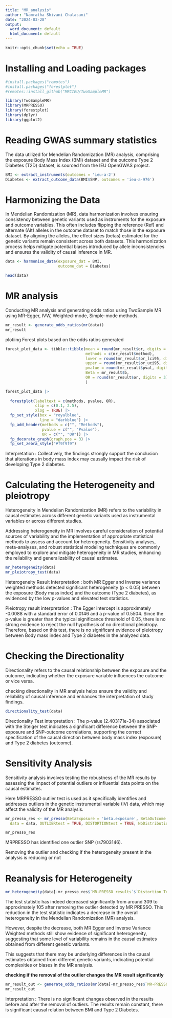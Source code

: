 ```yaml
---
title: "MR_analysis"
author: "Namratha Shivani Chalasani"
date: "2024-03-28"
output:
  word_document: default
  html_document: default
---
```


```r
knitr::opts_chunk$set(echo = TRUE)
```

# Installing and Loading packages

```r

#install.packages("remotes")
#install.packages("forestplot")
#remotes::install_github("MRCIEU/TwoSampleMR")

library(TwoSampleMR)
library(MRPRESSO)
library(forestplot)
library(dplyr)
library(ggplot2)


```


# Reading GWAS summary statistics

The data utilized for Mendelian Randomization (MR) analysis, comprising the exposure Body Mass Index (BMI) dataset and the outcome Type 2 Diabetes (T2D) dataset, is sourced from the IEU OpenGWAS project.          


```r

BMI <- extract_instruments(outcomes = 'ieu-a-2')
Diabetes <- extract_outcome_data(BMI$SNP, outcomes = 'ieu-a-976') 

```

# Harmonizing the Data 

In Mendelian Randomization (MR), data harmonization involves ensuring consistency between genetic variants used as instruments for the exposure and outcome variables. This often includes flipping the reference (Ref) and alternate (Alt) alleles in the outcome dataset to match those in the exposure dataset. By aligning the alleles, the effect sizes (betas) estimated for the genetic variants remain consistent across both datasets. This harmonization process helps mitigate potential biases introduced by allele inconsistencies and ensures the validity of causal inference in MR.             


```r

data <- harmonise_data(exposure_dat = BMI,
                       outcome_dat = Diabetes)

head(data)

```

# MR analysis 

Conducting MR analysis and generating odds ratios using TwoSample MR using MR-Egger, IVW, Weighted-mode, Simple-mode methods.

```r

mr_result <- generate_odds_ratios(mr(data))
mr_result

```

plotiing Forest plots based on the odds ratios generated 

```r

forest_plot_data <- tibble::tibble(mean = round(mr_result$or, digits = 3),
                                   methods = c(mr_result$method),
                                   lower = round(mr_result$or_lci95, digits = 3),
                                   upper = round(mr_result$or_uci95, digits = 3),
                                   pvalue = round(mr_result$pval, digits =3 ),
                                   Beta = mr_result$b,
                                   OR = round(mr_result$or, digits = 3)
                                   )

forest_plot_data |>
  
  forestplot(labeltext = c(methods, pvalue, OR),
             clip = c(0.1, 2.5),
             xlog = TRUE) |>
  fp_set_style(box = "royalblue",
               line = "darkblue") |>
  fp_add_header(methods = c("", "Methods"),
                pvalue = c("", "Pvalue"),
                OR = c("", "OR")) |>
  fp_decorate_graph(graph.pos = 3) |>
  fp_set_zebra_style("#f9f9f9")

```


Interpretation : Collectively, the findings strongly support the conclusion that alterations in body mass index may causally impact the risk of developing Type 2 diabetes.



# Calculating the Heterogeneity and pleiotropy 

Heterogeneity in Mendelian Randomization (MR) refers to the variability in causal estimates across different genetic variants used as instrumental variables or across different studies. 

Addressing heterogeneity in MR involves careful consideration of potential sources of variability and the implementation of appropriate statistical methods to assess and account for heterogeneity. Sensitivity analyses, meta-analyses, and robust statistical modeling techniques are commonly employed to explore and mitigate heterogeneity in MR studies, enhancing the reliability and generalizability of causal estimates.          

```r

mr_heterogeneity(data)
mr_pleiotropy_test(data)

```

Heterogeneity Result Interpretation : both MR Egger and Inverse variance weighted methods detected significant heterogeneity (p < 0.05) between the exposure (Body mass index) and the outcome (Type 2 diabetes), as evidenced by the low p-values and elevated test statistics.


Pleiotropy result interpretation : The Egger intercept is approximately -0.0088 with a standard error of 0.0146 and a p-value of 0.5504. Since the p-value is greater than the typical significance threshold of 0.05, there is no strong evidence to reject the null hypothesis of no directional pleiotropy. Therefore, based on this test, there is no significant evidence of pleiotropy between Body mass index and Type 2 diabetes in the analyzed data.


# Checking the Directionality 

Directionality refers to the causal relationship between the exposure and the outcome, indicating whether the exposure variable influences the outcome or vice versa.

checking directionality in MR analysis helps ensure the validity and reliability of causal inference and enhances the interpretation of study findings.

```r
directionality_test(data)
```


Directionality Test interpretation : The p-value (2.403171e-34) associated with the Steiger test indicates a significant difference between the SNP-exposure and SNP-outcome correlations, supporting the correct specification of the causal direction between body mass index (exposure) and Type 2 diabetes (outcome).    

# Sensitivity Analysis

Sensitivity analysis involves testing the robustness of the MR results by assessing the impact of potential outliers or influential data points on the causal estimates.         

Here MRPRESSO outlier test is used as it specifically identifies and addresses outliers in the genetic instrumental variable (IV) data, which may affect the validity of the MR analysis.


```r

mr_presso_res <- mr_presso(BetaExposure = 'beta.exposure', BetaOutcome = 'beta.outcome', SdExposure = 'se.exposure', SdOutcome = 'se.outcome',
  data = data, OUTLIERtest = TRUE, DISTORTIONtest = TRUE, NbDistribution = 10000)

mr_presso_res

```


MRPRESSO has identified one outlier SNP (rs7903146).

Removing the outlier and checking if the heterogeneity present in the analysis is reducing or not

# Reanalysis for Heterogeneity 

```r

mr_heterogeneity(data[-mr_presso_res$`MR-PRESSO results`$`Distortion Test`$`Outliers Indices`,])

```

The test statistic has indeed decreased significantly from around 309 to approximately 105 after removing the outlier detected by MR PRESSO. This reduction in the test statistic indicates a decrease in the overall heterogeneity in the Mendelian Randomization (MR) analysis.


However, despite the decrease, both MR Egger and Inverse Variance Weighted methods still show evidence of significant heterogeneity, suggesting that some level of variability remains in the causal estimates obtained from different genetic variants.


This suggests that there may be underlying differences in the causal estimates obtained from different genetic variants, indicating potential complexities or biases in the MR analysis.


**checking if the removal of the outlier changes the MR result significantly **

```r
mr_result_out <- generate_odds_ratios(mr(data[-mr_presso_res$`MR-PRESSO results`$`Distortion Test`$`Outliers Indices`,]))
mr_result_out

```


Interpretation : There is no significant changes observed in the results before and after the removal of outliers. The results remain constant, there is significant causal relation between BMI and Type 2 Diabetes.

